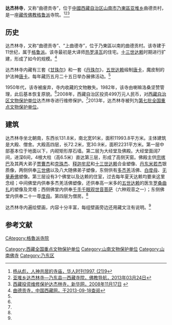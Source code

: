 {{Infobox Tibetan Buddhist monastery
|name = 达杰林寺
|image = 
|image size = 250px
|alt = 
|caption =
|t=
|w=
|to = 
|ipa={{IPA|}}
|z=
|thdl=
|e=
|tc=達杰林寺
|s=达杰林寺
|p=
|m=
|k=
|pushpin_map = 
|latd =  | latm =  | lats =  | latNS = 
|longd=  | longm= | longs =| longEW = 
|iso_region = 
|map_caption = 
|mapsize = 
|location_country = 中国
|location = {{CHN}}[[西藏自治区|西藏自治区]][[山南市|山南市]][[乃東區|乃東區]]
|coordinates_display =
|founded_by =
|date_founded =
|date_renovated =
|sect = [[格鲁派|格鲁派]]
|mather =
|children =
|dedicated_to = 
|tulku =
|head_lama = 
|head_mgh =
|no._of_monks = 
|architecture = 
|festivals =
|footnotes = 
}}
{{文物保护单位
| 级别 = 全国
| 图片 = 
| 名称 = 达杰林寺
| 编号 = 7-1409
| 分类 = 古建筑
| 时代 = 清至民国
| 所在 = [[西藏自治区|西藏自治区]][[山南市|山南市]][[乃東區|乃東區]]
| 登录 = 2013年
| Cat = 西藏全国重点文物保护单位
}}
'''达杰林寺'''，又称“曲德贡寺”，位于[[中國|中國]][[西藏自治区|西藏自治区]][[山南市|山南市]][[乃東區|乃東區]][[亚堆乡|亚堆乡]]曲德贡村，是一座[[藏传佛教|藏传佛教]][[格鲁派|格鲁派]]寺院。<ref>[http://hrsk.chinajournal.net.cn/EditorB/WebPublication/paperDigest.aspx?paperID=HRSK199721002&isCnki=ck01 杨从彪，人神共居的寺庙，华人时刊1997, (21)9]</ref><ref>[http://www.fjdh.com/ffzt/fjhy/ahsy2013/03/145202218188.html 亚堆乡达杰林寺—乃东县—西藏寺院，佛教导航，2013年03月24日]{{Dead link|date=2018年6月 |bot=InternetArchiveBot |fix-attempted=no }}</ref><ref name=xhw>[http://news.xinhuanet.com/newscenter/2008-11/17/content_10368540.htm 西藏投资维修保护达杰林寺，新华网，2008年11月17日] {{webarchive|url=https://web.archive.org/web/20160822182654/http://news.xinhuanet.com/newscenter/2008-11/17/content_10368540.htm |date=2016年8月22日 }}</ref>

==历史==
达杰林寺，又称“曲德贡寺”、“上曲德寺”，位于乃東區以南的曲德贡村。该寺建于11世纪，属于[[格鲁派|格鲁派]]。该寺最初是大译师[[热罗泽瓦|热罗泽瓦]]的住宅。[[十三世达赖|十三世达赖]]时期进行扩建，形成了如今的规模。<ref name=zgxzw>[http://www.tibet.cn/newzt/rsxzzt/xzsm/t20050705_40342.htm 曲德贡寺，中国西藏网，于2013-09-18查阅]</ref>

达杰林寺内藏有三套《[[甘珠尔|甘珠尔]]》和一套《[[丹珠尔|丹珠尔]]》，[[五世达赖|五世达赖]]缎制[[唐卡|唐卡]]，魔皮制的护法神[[唐卡|唐卡]]。每年藏历五月二十五日举办展佛活动。<ref name=zgxzw/>

1950年代，该寺被废弃，寺内收藏的文物散失。1982年，该寺由喇嘛洛桑坚赞管理，此后基本恢复原貌。<ref name=zgxzw/>2008年，西藏自治区投资499万元人民币，对[[西藏自治区文物保护单位|西藏自治区文物保护单位]]达杰林寺进行维修保护。<ref name=xhw/>2013年，达杰林寺被列为[[第七批全国重点文物保护单位|第七批全国重点文物保护单位]]。

==建筑==
达杰林寺坐北朝南，东西长131.8米，南北宽91米，面积11993.8平方米。主体建筑是大殿、僧舍。大殿高四层，长72.2米，宽30.9米，面积2231平方米。第一层中部基本位于地面以下，内砌矩形厚石墙。第二层为大经堂及佛殿。大经堂面阔7间，进深6间，4根大柱（高6.5米）直达第三层，形成了高侧天窗。佛殿主供[[宗喀巴|宗喀巴]]及其两大弟子[[贾曹杰|贾曹杰]]和[[克珠杰|克珠杰]]、[[释迦牟尼|释迦牟尼]]和[[十三世达赖|十三世达赖]]合金塑像、[[丹东米若杰|丹东米若杰]]银质像，两侧供奉[[三世佛|三世佛]]以及八大随佛弟子塑像，东侧供有[[多杰羌佛|多杰羌]]活佛、[[白度母|白度母]]、[[无量寿佛|无量寿佛]]塑像。第三层设有3个佛堂以及达赖的住室，过去每年夏天达赖均要来这里念经；中间佛堂内供奉多杰羌活佛塑像，还供奉高一米多的[[五世达赖|五世达赖]]的医生[[罗桑曲扎|罗桑曲扎]]的塑像及灵塔；西侧佛堂内供奉[[千手千眼观世音菩萨|千手千眼观世音菩萨]]（六种观音之一）；东侧佛堂内供奉二十一尊[[度母|度母]]。第四层为僧房。<ref name=zgxzw/>

达杰林寺内遍绘壁画，内容十分丰富，每组壁画旁边还用藏文注有说明。<ref name=zgxzw/>

==参考文献==
{{reflist}}

{{西藏全国重点文物保护单位}}
[[Category:西藏全国重点文物保护单位|Category:西藏全国重点文物保护单位]]
[[Category:山南文物保护单位|Category:山南文物保护单位]]
[[Category:山南佛寺|Category:山南佛寺]]
[[CAtegory:格魯派寺院|CAtegory:格魯派寺院]]
[[Category:乃东区|Category:乃东区]]